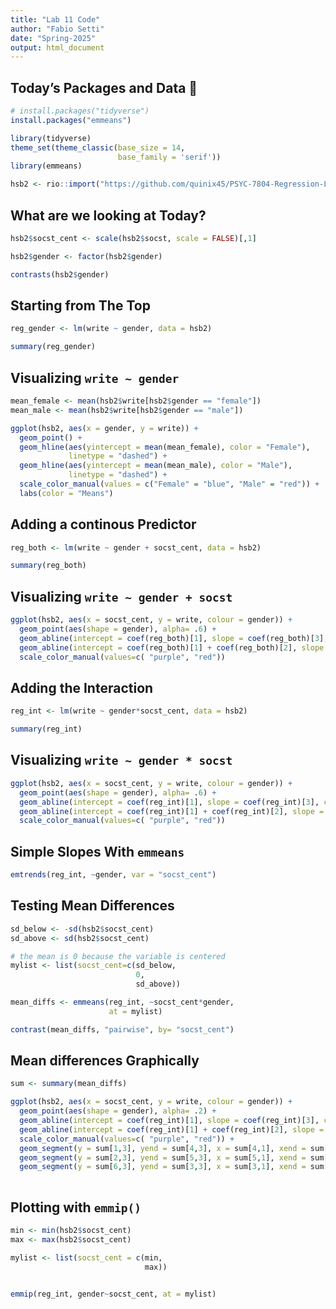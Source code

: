 ```yaml
---
title: "Lab 11 Code"
author: "Fabio Setti"
date: "Spring-2025"
output: html_document
---
```



## Today's Packages and Data 🤗


```r
# install.packages("tidyverse")
install.packages("emmeans")
```

```r
library(tidyverse)
theme_set(theme_classic(base_size = 14, 
                        base_family = 'serif'))
library(emmeans)
```

```r
hsb2 <- rio::import("https://github.com/quinix45/PSYC-7804-Regression-Lab-Slides/raw/refs/heads/main/Slides%20Files/Data/hsb2.csv")
```


## What are we looking at Today?


```r
hsb2$socst_cent <- scale(hsb2$socst, scale = FALSE)[,1]

hsb2$gender <- factor(hsb2$gender)

contrasts(hsb2$gender)
```


## Starting from The Top


```r
reg_gender <- lm(write ~ gender, data = hsb2)

summary(reg_gender)
```



## Visualizing `write ~ gender`


```r
mean_female <- mean(hsb2$write[hsb2$gender == "female"])
mean_male <- mean(hsb2$write[hsb2$gender == "male"])

ggplot(hsb2, aes(x = gender, y = write)) +
  geom_point() +
  geom_hline(aes(yintercept = mean(mean_female), color = "Female"), 
             linetype = "dashed") +
  geom_hline(aes(yintercept = mean(mean_male), color = "Male"), 
             linetype = "dashed") +
  scale_color_manual(values = c("Female" = "blue", "Male" = "red")) +
  labs(color = "Means")
```



## Adding a continous Predictor


```r
reg_both <- lm(write ~ gender + socst_cent, data = hsb2)

summary(reg_both)
```



## Visualizing `write ~ gender + socst`


```r
ggplot(hsb2, aes(x = socst_cent, y = write, colour = gender)) +
  geom_point(aes(shape = gender), alpha= .6) +
  geom_abline(intercept = coef(reg_both)[1], slope = coef(reg_both)[3], col = "purple") + 
  geom_abline(intercept = coef(reg_both)[1] + coef(reg_both)[2], slope = coef(reg_both)[3], col = "red") + 
  scale_color_manual(values=c( "purple", "red")) 
```


## Adding the Interaction

```r
reg_int <- lm(write ~ gender*socst_cent, data = hsb2)

summary(reg_int)
```


## Visualizing `write ~ gender * socst`


```r
ggplot(hsb2, aes(x = socst_cent, y = write, colour = gender)) +
  geom_point(aes(shape = gender), alpha= .6) +
  geom_abline(intercept = coef(reg_int)[1], slope = coef(reg_int)[3], col = "purple") + 
  geom_abline(intercept = coef(reg_int)[1] + coef(reg_int)[2], slope = coef(reg_int)[3] + coef(reg_int)[4], col = "red") + 
  scale_color_manual(values=c( "purple", "red")) 
```


##  Simple Slopes With `emmeans`

```r
emtrends(reg_int, ~gender, var = "socst_cent")
```


##  Testing Mean Differences

```r

sd_below <- -sd(hsb2$socst_cent)
sd_above <- sd(hsb2$socst_cent)

# the mean is 0 because the variable is centered
mylist <- list(socst_cent=c(sd_below,
                            0,
                            sd_above))
```



```r
mean_diffs <- emmeans(reg_int, ~socst_cent*gender, 
                      at = mylist)
```


```r
contrast(mean_diffs, "pairwise", by= "socst_cent")
```


## Mean differences Graphically


```r
sum <- summary(mean_diffs)

ggplot(hsb2, aes(x = socst_cent, y = write, colour = gender)) +
  geom_point(aes(shape = gender), alpha= .2) +
  geom_abline(intercept = coef(reg_int)[1], slope = coef(reg_int)[3], col = "purple") + 
  geom_abline(intercept = coef(reg_int)[1] + coef(reg_int)[2], slope = coef(reg_int)[3] + coef(reg_int)[4], col = "red") + 
  scale_color_manual(values=c( "purple", "red")) +
  geom_segment(y = sum[1,3], yend = sum[4,3], x = sum[4,1], xend = sum[4,1], col = "black", lty = 2) +
  geom_segment(y = sum[2,3], yend = sum[5,3], x = sum[5,1], xend = sum[5,1], col = "black", lty = 2) +
  geom_segment(y = sum[6,3], yend = sum[3,3], x = sum[3,1], xend = sum[3,1], col = "black", lty = 2) 
  
```


## Plotting with `emmip()`

```r
min <- min(hsb2$socst_cent)
max <- max(hsb2$socst_cent)

mylist <- list(socst_cent = c(min, 
                              max))


emmip(reg_int, gender~socst_cent, at = mylist)
```





